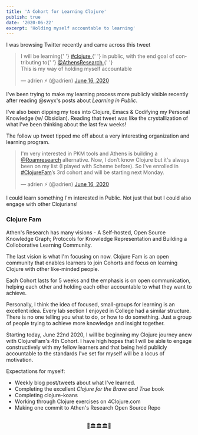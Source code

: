 ```yaml
---
title: 'A Cohort for Learning Clojure'
publish: true
date: '2020-06-22'
excerpt: 'Holding myself accountable to learning'
---
```



<section class="blog-section">
I was browsing Twitter recently and came across this tweet

<blockquote class="twitter-tweet">
	<p lang="en" dir="ltr">
		I will be learning{' '}
		<a href="https://twitter.com/hashtag/clojure?src=hash&amp;ref_src=twsrc%5Etfw">
			#clojure
		</a>{' '}
		in public, with the end goal of contributing to{' '}
		<a href="https://twitter.com/AthensResearch?ref_src=twsrc%5Etfw">
			@AthensResearch
		</a>{' '}
		<br />
		This is my way of holding myself accountable
	</p>
	&mdash; adrien ⚡ (@adrien) <a href="https://twitter.com/adrien/status/1273013237076971528?ref_src=twsrc%5Etfw">
		June 16, 2020
	</a>
</blockquote>

I've been trying to make my learning process more publicly visible recently after reading <XA href="https://twitter.com/swyx">@swyx</XA>'s posts about *Learning in Public*.

I've also been dipping my toes into Clojure, Emacs & Codifying my Personal Knowledge (w/ Obsidian). Reading that tweet was like the crystallization of what I've been thinking about the last few weeks!

The follow up tweet tipped me off about a very interesting organization and learning program.

<blockquote class="twitter-tweet"><p lang="en" dir="ltr">I&#39;m very interested in PKM tools and Athens is building a <a href="https://twitter.com/RoamResearch?ref_src=twsrc%5Etfw">@Roamresearch</a> alternative. Now, I don’t know Clojure but it&#39;s always been on my list (I played with Scheme before). So I’ve enrolled in <a href="https://twitter.com/hashtag/ClojureFam?src=hash&amp;ref_src=twsrc%5Etfw">#ClojureFam</a>’s 3rd cohort and will be starting next Monday.</p>&mdash; adrien ⚡ (@adrien) <a href="https://twitter.com/adrien/status/1273013238230368258?ref_src=twsrc%5Etfw">June 16, 2020</a></blockquote>

I could learn something I'm interested in Public. Not just that but I could also engage with other Clojurians!
<br />

### Clojure Fam


<XA href="https://github.com/athensresearch">Athen's Research</XA> has many visions - A Self-hosted, Open Source Knowledge Graph; Protocols for Knowledge Representation and Building a Colloborative Learning Community.

The last vision is what I'm focusing on now. Clojure Fam is an open community that enables learners to join Cohorts and focus on learning Clojure with other like-minded people.

Each Cohort lasts for 5 weeks and the emphasis is on open communication, helping each other and holding each other accountable to what they want to achieve.

Personally, I think the idea of focused, small-groups for learning is an excellent idea. Every lab section I enjoyed in College had a similar structure. There is no one telling you what to do, or how to do something. Just a group of people trying to achieve more knowledge and insight together.

Starting today, June 22nd 2020, I will be beginning my Clojure journey anew with ClojureFam's 4th Cohort. I have high hopes that I will be able to engage constructively with my fellow learners and that being held publicly accountable to the standards I've set for myself will be a locus of motivation.

Expectations for myself:

* Weekly blog post/tweets about what I've learned.
* Completing the excellent *Clojure for the Brave and True* book
* Completing clojure-koans
* Working through Clojure exercises on 4Clojure.com
* Making one commit to Athen's Research Open Source Repo

<br />
<div style="text-align: center">
🌿🏛️🏛️🏛️🌿
</div>

</section>